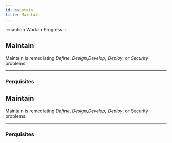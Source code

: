 ```yaml
---
id: maintain
title: Maintain
---
```


:::caution Work in Progress
:::

## Maintain

Maintain is remediating *Define*, *Design*,*Develop*, *Deploy*, or *Security* problems.

---

### Perquisites


## Maintain

Maintain is remediating *Define*, *Design*,*Develop*, *Deploy*, or Security problems.

---

### Perquisites
